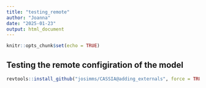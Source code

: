```yaml
---
title: "testing_remote"
author: "Joanna"
date: "2025-01-23"
output: html_document
---
```


```r
knitr::opts_chunk$set(echo = TRUE)
```

## Testing the remote configiration of the model

```r
revtools::install_github("josimms/CASSIA@adding_externals", force = TRUE)
```
